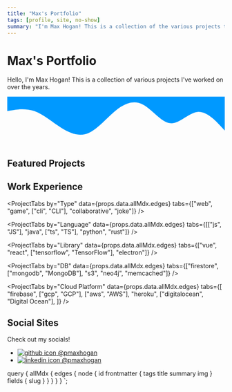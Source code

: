 ```yaml
---
title: "Max's Portfolio"
tags: [profile, site, no-show]
summary: "I'm Max Hogan! This is a collection of the various projects that I've created!"
---
```



<div className="full-width">
  <div id="header-block">
    <h1>Max's Portfolio</h1>
    <p>Hello, I'm Max Hogan! This is a collection of various projects I've worked
      on over the years.</p>
  </div>
  <svg xmlns="http://www.w3.org/2000/svg" viewBox="0 0 1440 320">
    <path
      fill="#0099ff"
      fillOpacity="1"
      d="M0,96L30,90.7C60,85,120,75,180,96C240,117,300,171,360,208C420,245,480,267,540,240C600,213,660,139,720,90.7C780,43,840,21,900,53.3C960,85,1020,171,1080,176C1140,181,1200,107,1260,101.3C1320,96,1380,160,1410,192L1440,224L1440,0L1410,0C1380,0,1320,0,1260,0C1200,0,1140,0,1080,0C1020,0,960,0,900,0C840,0,780,0,720,0C660,0,600,0,540,0C480,0,420,0,360,0C300,0,240,0,180,0C120,0,60,0,30,0L0,0Z"
    ></path>
  </svg>
</div>

<span id="featured" />
<div className="project-tabs-sticky">
  <h2>Featured Projects</h2>
</div>
<ProjectList showImg list={props.data.allMdx.edges} filter="featured" />
<span id="work" />
<div className="project-tabs-sticky">
  <h2>Work Experience</h2>
</div>
<ProjectList showImg list={props.data.allMdx.edges} filter="work" />

<ProjectTabs
  by="Type"
  data={props.data.allMdx.edges}
  tabs={["web", "game", ["cli", "CLI"], "collaborative", "joke"]}
/>

<ProjectTabs
  by="Language"
  data={props.data.allMdx.edges}
  tabs={[["js", "JS"], "java", ["ts", "TS"], "python", "rust"]}
/>

<ProjectTabs
  by="Library"
  data={props.data.allMdx.edges}
  tabs={["vue", "react", ["tensorflow", "TensorFlow"], "electron"]}
/>

<ProjectTabs
  by="DB"
  data={props.data.allMdx.edges}
  tabs={["firestore", ["mongodb", "MongoDB"], "s3", "neo4j", "memcached"]}
/>

<ProjectTabs
  by="Cloud Platform"
  data={props.data.allMdx.edges}
  tabs={[
    "firebase",
    ["gcp", "GCP"],
    ["aws", "AWS"],
    "heroku",
    ["digitalocean", "Digital Ocean"],
  ]}
/>

<span id="socials" />
<div className="project-tabs-sticky">
  <h2>Social Sites</h2>
  <p>Check out my socials!</p>
  <ul id="socials-list">
    <li>
      <a href="https://github.com/pmaxhogan">
        <img src="/images/github-icon.png" alt="github icon" />
        @pmaxhogan
      </a>
    </li>
    <li>
      <a href="https://www.linkedin.com/in/pmaxhogan/">
        <img src="/images/linkedin-icon.png" alt="linkedin icon" />
        @pmaxhogan
      </a>
    </li>
  </ul>
</div>

  query {
    allMdx {
      edges {
        node {
          id
          frontmatter {
            tags
            title
            summary
            img
          }
          fields {
            slug
          }
        }
      }
    }
  }
`;
